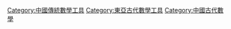 [[Category:中國傳統數學工具|Category:中國傳統數學工具]]
[[Category:東亞古代數學工具|Category:東亞古代數學工具]]
[[Category:中國古代數學|Category:中國古代數學]]